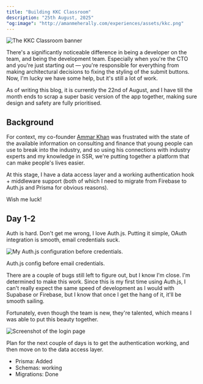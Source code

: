 ```yaml
---
title: "Building KKC Classroom"
description: "25th August, 2025"
"og:image": "http://amanmeherally.com/experiences/assets/kkc.png"
---
```


<img
  src="/experiences/assets/kkc.png"
  alt="The KKC Classroom banner"
  className="rounded-xl"
/>

There's a significantly noticeable difference in being a developer on the team, and being the development team. Especially when you're the CTO and you're just starting out — you're responsible for everything from making architectural decisions to fixing the styling of the submit buttons. Now, I'm lucky we have some help, but it's still a lot of work.

As of writing this blog, it is currently the 22nd of August, and I have till the month ends to scrap a super basic version of the app together, making sure design and safety are fully prioritised.

## Background

For context, my co-founder [Ammar Khan](https://www.linkedin.com/in/ammarskhan/) was frustrated with the state of the available information on consulting and finance that young people can use to break into the industry, and so using his connections with industry experts and my knowledge in SSR, we're putting together a platform that can make people's lives easier.

At this stage, I have a data access layer and a working authentication hook + middleware support (both of which I need to migrate from Firebase to Auth.js and Prisma for obvious reasons).

Wish me luck!

## Day 1-2

Auth is hard. Don't get me wrong, I love Auth.js. Putting it simple, OAuth integration is smooth, email credentials suck.

<img
  src="./25-08-2025-code-1.png"
  alt="My Auth.js configuration before credentials."
  className="rounded-xl"
/>
<p className="-mt-6 italic">Auth.js config before email credentials.</p>

There are a couple of bugs still left to figure out, but I know I'm close. I'm determined to make this work. Since this is my first time using Auth.js, I can't really expect the same speed of development as I would with Supabase or Firebase, but I know that once I get the hang of it, it'll be smooth sailing.

Fortunately, even though the team is new, they're talented, which means I was able to put this beauty together.

<img
  src="./25-08-2025-screenshot.png"
  alt="Screenshot of the login page"
  className="rounded-xl"
/>

Plan for the next couple of days is to get the authentication working, and then move on to the data access layer.

- Prisma: Added
- Schemas: working
- Migrations: Done
